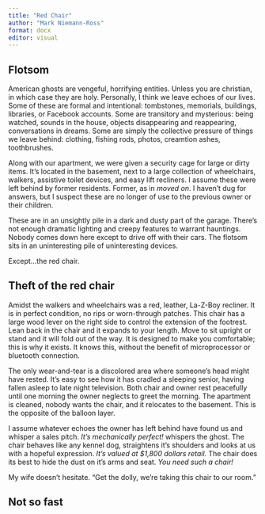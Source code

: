 ```yaml
---
title: "Red Chair"
author: "Mark Niemann-Ross"
format: docx
editor: visual
---
```


## Flotsom

American ghosts are vengeful, horrifying entities. Unless you are christian, in which case they are holy. Personally, I think we leave echoes of our lives. Some of these are formal and intentional:  tombstones, memorials, buildings, libraries, or Facebook accounts. Some are transitory and mysterious: being watched, sounds in the house, objects disappearing and reappearing, conversations in dreams. Some are simply the collective pressure of things we leave behind: clothing, fishing rods, photos, creamtion ashes, toothbrushes.

Along with our apartment, we were given a security cage for large or dirty items. It's located in the basement, next to a large collection of wheelchairs, walkers, assistive toilet devices, and easy lift recliners. I assume these were left behind by former residents. Former, as in *moved on*. I haven't dug for answers, but I suspect these are no longer of use to the previous owner or their children.

These are in an unsightly pile in a dark and dusty part of the garage. There's not enough dramatic lighting and creepy features to warrant hauntings. Nobody comes down here except to drive off with their cars. The flotsom sits in an uninteresting pile of uninteresting devices.

Except...the red chair.

## Theft of the red chair

Amidst the walkers and wheelchairs was a red, leather, La-Z-Boy recliner. It is in perfect condition, no rips or worn-through patches. This chair has a large wood lever on the right side to control the extension of the footrest. Lean back in the chair and it expands to your length. Move to sit upright or stand and it will fold out of the way. It is designed to make you comfortable; this is why it exists. It knows this, without the benefit of microprocessor or bluetooth connection.

The only wear-and-tear is a discolored area where someone's head might have rested. It's easy to see how it has cradled a sleeping senior, having fallen asleep to late night television. Both chair and owner rest peacefully until one morning the owner neglects to greet the morning. The apartment is cleaned, nobody wants the chair, and it relocates to the basement. This is the opposite of the balloon layer.

I assume whatever echoes the owner has left behind have found us and whisper a sales pitch. *It's mechanically perfect!* whispers the ghost. The chair behaves like any kennel dog, straightens it's shoulders and looks at us with a hopeful expression. *It's valued at $1,800 dollars retail.* The chair does its best to hide the dust on it's arms and seat. *You need such a chair!*

My wife doesn't hesitate. "Get the dolly, we're taking this chair to our room."

## Not so fast



